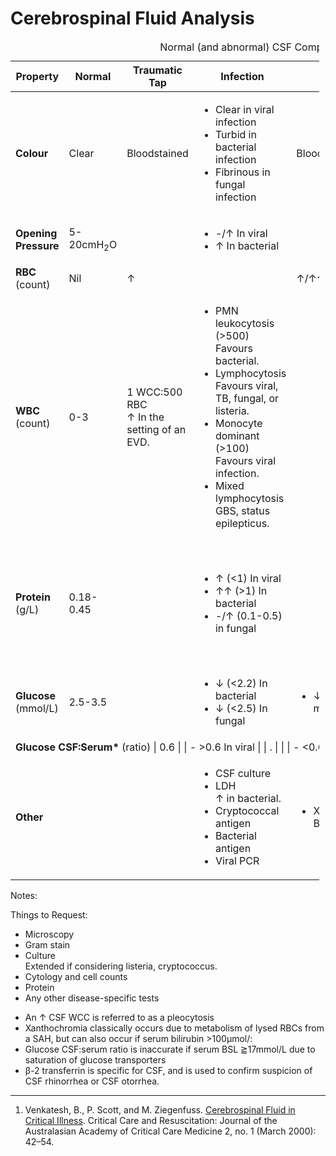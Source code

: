 # Cerebrospinal Fluid Analysis

+---------------------------------+-------------+-----------------------------+-----------------------------------------+---------------------------+----------------------------------------------------------------------+
| Property                        | Normal      | Traumatic Tap               | Infection                               | SAH                       | Other                                                                |
+=================================+=============+=============================+=========================================+===========================+======================================================================+
| **Colour**                      | Clear       | Bloodstained                | - Clear in viral infection              | Bloodstained              |                                                                      |
|                                 |             |                             | - Turbid in bacterial infection         |                           |                                                                      |
|                                 |             |                             | - Fibrinous in fungal infection         |                           |                                                                      |
+---------------------------------+-------------+-----------------------------+-----------------------------------------+---------------------------+----------------------------------------------------------------------+
| **Opening Pressure**            | 5-20cmH~2~O |                             | - -/↑ In viral                          |                           |                                                                      |
|                                 |             |                             | - ↑ In bacterial                        |                           |                                                                      |
+---------------------------------+-------------+-----------------------------+-----------------------------------------+---------------------------+----------------------------------------------------------------------+
| **RBC** (count)                 | Nil         | ↑                           |                                         | ↑/↑↑                      |                                                                      |
+---------------------------------+-------------+-----------------------------+-----------------------------------------+---------------------------+----------------------------------------------------------------------+
| **WBC** (count)                 | 0-3         | 1 WCC:500 RBC\              | - PMN leukocytosis (>500)\              |                           | - Lymphocytosis and monocytosis can also occur in GBS and vasculitis |
|                                 |             | ↑ In the setting of an EVD. | Favours bacterial.                      |                           |                                                                      |
|                                 |             |                             | - Lymphocytosis\                        |                           |                                                                      |
|                                 |             |                             | Favours viral, TB, fungal, or listeria. |                           |                                                                      |
|                                 |             |                             | - Monocyte dominant (>100)\             |                           |                                                                      |
|                                 |             |                             | Favours viral infection.                |                           |                                                                      |
|                                 |             |                             | - Mixed lymphocytosis\monocytosis\      |                           |                                                                      |
|                                 |             |                             | GBS, status epilepticus.                |                           |                                                                      |
+---------------------------------+-------------+-----------------------------+-----------------------------------------+---------------------------+----------------------------------------------------------------------+
| **Protein** (g/L)               | 0.18-0.45   |                             | - ↑ (<1) In viral                       |                           | - ↑ In vasculitis                                                    |
|                                 |             |                             | - ↑↑ (>1) In bacterial                  |                           | - ↑ In sarcoidosis                                                   |
|                                 |             |                             | - -/↑ (0.1-0.5) in fungal               |                           | - ↑ In GBS                                                           |
|                                 |             |                             |                                         |                           | - ↑ In status epilepticus                                            |
|                                 |             |                             |                                         |                           | - Oligoclonal bands in MS                                            |
+---------------------------------+-------------+-----------------------------+-----------------------------------------+---------------------------+----------------------------------------------------------------------+
| **Glucose** (mmol/L)            | 2.5-3.5     |                             | - ↓ (<2.2) In bacterial                 | - ↓ Due to RBC metabolism |                                                                      |
|                                 |             |                             | - ↓ (<2.5) In fungal                    |                           |                                                                      |
+---------------------------------+-------------+-----------------------------+-----------------------------------------+---------------------------+----------------------------------------------------------------------+
| **Glucose CSF:Serum\*** (ratio)\ | 0.6         |                             | - \>0.6 In viral                        |                           |                                                                      |
| .                               |             |                             | - <0.6 In bacterial                     |                           |                                                                      |
+---------------------------------+-------------+-----------------------------+-----------------------------------------+---------------------------+----------------------------------------------------------------------+
|                                 |             |                             | - CSF culture                           | - Xanthochromia*\         |                                                                      |
| **Other**                       |             |                             | - LDH\                                  | Bilirubin in CSF.         |                                                                      |
|                                 |             |                             | ↑ in bacterial.                         |                           |                                                                      |
|                                 |             |                             | - Cryptococcal antigen                  |                           |                                                                      |
|                                 |             |                             | - Bacterial antigen                     |                           |                                                                      |
|                                 |             |                             | - Viral PCR                             |                           |                                                                      |
+---------------------------------+-------------+-----------------------------+-----------------------------------------+---------------------------+----------------------------------------------------------------------+

: Normal (and abnormal) CSF Composition

Notes:

:::column-margin
Things to Request:

* Microscopy
* Gram stain
* Culture\
Extended if considering listeria, cryptococcus.
* Cytology and cell counts
* Protein
* Any other disease-specific tests
:::

* An ↑ CSF WCC is referred to as a pleocytosis
* Xanthochromia classically occurs due to metabolism of lysed RBCs from a SAH, but can also occur if serum bilirubin >100μmol/:
* Glucose CSF:serum ratio is inaccurate if serum BSL ⪆17mmol/L due to saturation of glucose transporters
* β-2 transferrin is specific for CSF, and is used to confirm suspicion of CSF rhinorrhea or CSF otorrhea.


---

1. Venkatesh, B., P. Scott, and M. Ziegenfuss. [Cerebrospinal Fluid in Critical Illness](https://pubmed.ncbi.nlm.nih.gov/16597284/). Critical Care and Resuscitation: Journal of the Australasian Academy of Critical Care Medicine 2, no. 1 (March 2000): 42–54.
